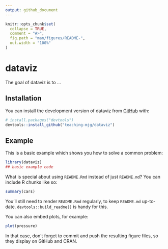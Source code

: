 ```yaml
---
output: github_document
---
```


<!-- README.md is generated from README.Rmd. Please edit that file -->

```r
knitr::opts_chunk$set(
  collapse = TRUE,
  comment = "#>",
  fig.path = "man/figures/README-",
  out.width = "100%"
)
```

# dataviz

<!-- badges: start -->
<!-- badges: end -->

The goal of dataviz is to ...

## Installation

You can install the development version of dataviz from [GitHub](https://github.com/) with:

``` r
# install.packages("devtools")
devtools::install_github("teaching-mjg/dataviz")
```

## Example

This is a basic example which shows you how to solve a common problem:

```r
library(dataviz)
## basic example code
```

What is special about using `README.Rmd` instead of just `README.md`? You can include R chunks like so:

```r
summary(cars)
```

You'll still need to render `README.Rmd` regularly, to keep `README.md` up-to-date. `devtools::build_readme()` is handy for this.

You can also embed plots, for example:

```r
plot(pressure)
```

In that case, don't forget to commit and push the resulting figure files, so they display on GitHub and CRAN.
